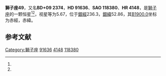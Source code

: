 {{Starbox begin
| name = 獅子座49
}}
{{Starbox observe
| epoch = [[J2000.0|J2000.0]]
| constell = [[獅子座|獅子座]]<ref name=SIMBAD>{{cite web
 | url=http://simbad.u-strasbg.fr/simbad/sim-id?Ident=HR+4148
 | title=Pulsating variable Star
 | publisher=Centre de Données astronomiques de Strasbourg
 | work=SIMBAD
 | accessdate=2012-07-13
 | archive-date=2019-09-28
 | archive-url=https://web.archive.org/web/20190928220707/http://simbad.u-strasbg.fr/simbad/sim-id?Ident=HR+4148
 | dead-url=no
 }}</ref><ref name=DATA>{{cite web
 | url=http://vizier.u-strasbg.fr/viz-bin/VizieR-5?-out.add=.&-source=5050&-corr=PK=HR&-out.max=9999&HR=4148
 | title=VizieR Detailed Page
 | accessdate=2012-07-13
 | archive-date=2016-03-04
 | archive-url=https://web.archive.org/web/20160304194344/http://vizier.u-strasbg.fr/viz-bin/VizieR-5?-out.add=.&-source=5050&-corr=PK=HR&-out.max=9999&HR=4148
 | dead-url=no
 }}</ref>
| 星官 = 
| ra = {{RA|10|35|2.2}}<ref name=SIMBAD /><ref name=DATA />
| dec = {{DEC|+8|39|1}}<ref name=SIMBAD /><ref name=DATA />
| appmag_v = 5.67<ref name=SIMBAD /><ref name=DATA />
}}
{{Starbox character
| class = A2V<ref name=SIMBAD /><ref name=DATA />
| b-v = 0.05<ref name=SIMBAD /><ref name=DATA />
| u-b = 0.05<ref name=SIMBAD /><ref name=DATA />
| r-i = <ref name=SIMBAD /><ref name=DATA />
| variable = 
}}
{{Starbox astrometry
| radial_v = 0.05
| prop_mo_ra = 17
| parallax = 0.005
| p_error =
}}
{{Starbox catalog
| names =BD+09 2374，[[SAO星表|SAO]] 118380，[[HD星表|HD]] 91636，[[HR星表|HR]] 4148}}
{{Starbox reference |Simbad=HR+4148}}
{{Starbox end}}

'''獅子座49'''，又名'''BD+09 2374'''，'''HD 91636'''、'''SAO 118380'''、'''HR 4148'''，是[[獅子座|獅子座]]的一颗恒星<ref name=SIMBAD /><ref name=DATA />，视星等为5.67，位于[[銀道座標系|銀經]]236.3，[[銀道座標系|銀緯]]52.86，其[[B1900.0|B1900.0]]坐标为赤經{{RA|10|29|47.3}}，赤緯{{DEC|+9|52.86|2}}。

== 参考文献 ==
{{reflist}}

{{star-stub}}

{{獅子座恒星}}
[[Category:獅子座|Category:獅子座]]
[[Category:HD和HDE天體|91636]]
[[Category:HR天體|4148]]
[[Category:SAO天體|118380]]